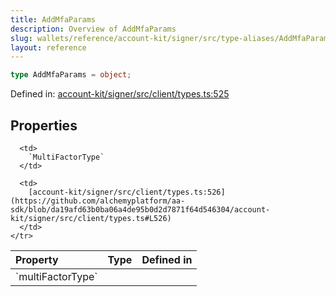 ```yaml
---
title: AddMfaParams
description: Overview of AddMfaParams
slug: wallets/reference/account-kit/signer/src/type-aliases/AddMfaParams
layout: reference
---
```


```ts
type AddMfaParams = object;
```

Defined in: [account-kit/signer/src/client/types.ts:525](https://github.com/alchemyplatform/aa-sdk/blob/da19afd63b0ba06a4de95b0d2d7871f64d546304/account-kit/signer/src/client/types.ts#L525)

## Properties

<table>
  <thead>
    <tr>
      <th align="left">Property</th>
      <th align="left">Type</th>
      <th align="left">Defined in</th>
    </tr>
  </thead>

  <tbody>
    <tr>
      <td>
        <a id="multifactortype" /> `multiFactorType`
      </td>

      <td>
        `MultiFactorType`
      </td>

      <td>
        [account-kit/signer/src/client/types.ts:526](https://github.com/alchemyplatform/aa-sdk/blob/da19afd63b0ba06a4de95b0d2d7871f64d546304/account-kit/signer/src/client/types.ts#L526)
      </td>
    </tr>

  </tbody>
</table>
